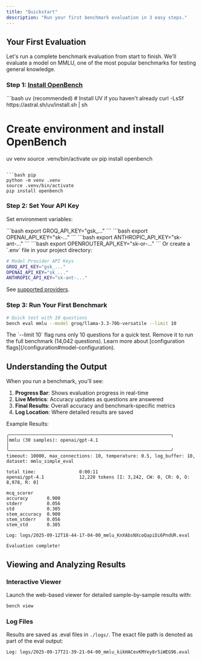 ```yaml
---
title: "Quickstart"
description: "Run your first benchmark evaluation in 3 easy steps."
---
```


## Your First Evaluation

Let's run a complete benchmark evaluation from start to finish. We'll evaluate a model on MMLU, one of the most popular benchmarks for testing general knowledge.

### Step 1: [Install OpenBench](/installation)

<CodeGroup>
```bash uv (recommended)
# Install UV if you haven't already
curl -LsSf https://astral.sh/uv/install.sh | sh

# Create environment and install OpenBench

uv venv
source .venv/bin/activate
uv pip install openbench

```

```bash pip
python -m venv .venv
source .venv/bin/activate
pip install openbench
```

</CodeGroup>

### Step 2: Set Your API Key

Set environment variables:

<Tabs>
  <Tab title="Groq">
    ```bash
    export GROQ_API_KEY="gsk_..."
    ```
  </Tab>
  <Tab title="OpenAI">
    ```bash
    export OPENAI_API_KEY="sk-..."
    ```
  </Tab>
  <Tab title="Anthropic">
    ```bash
    export ANTHROPIC_API_KEY="sk-ant-..."
    ```
  </Tab>
    <Tab title="OpenRouter">
    ```bash
    export OPENROUTER_API_KEY="sk-or-..."
    ```
  </Tab>
</Tabs>
Or create a `.env` file in your project directory:

```bash .env
# Model Provider API Keys
GROQ_API_KEY="gsk_..."
OPENAI_API_KEY="sk_..."
ANTHROPIC_API_KEY="sk-ant-..."
```  

See [supported providers](/configuration#model-providers).

### Step 3: Run Your First Benchmark

```bash
# Quick test with 10 questions
bench eval mmlu --model groq/llama-3.3-70b-versatile --limit 10
```

<Info>
The `--limit 10` flag runs only 10 questions for a quick test. Remove it to run the full benchmark (14,042 questions).
Learn more about [configuration flags](/configuration#model-configuration).
</Info>

## Understanding the Output

When you run a benchmark, you'll see:

1. **Progress Bar**: Shows evaluation progress in real-time
2. **Live Metrics**: Accuracy updates as questions are answered
3. **Final Results**: Overall accuracy and benchmark-specific metrics
4. **Log Location**: Where detailed results are saved

Example Results:

```
╭────────────────────────────────────────────────────────────╮
│mmlu (30 samples): openai/gpt-4.1                                                              │
╰────────────────────────────────────────────────────────────╯
timeout: 10000, max_connections: 10, temperature: 0.5, log_buffer: 10, dataset: mmlu_simple_eval                             
                                                                                                                             
total time:                0:00:11                                                                                           
openai/gpt-4.1             12,220 tokens [I: 3,242, CW: 0, CR: 0, O: 8,978, R: 0]                                            
                                                                                                                             
mcq_scorer                                                                                                                   
accuracy       0.900                                                                                                         
stderr         0.056                                                                                                         
std            0.305                                                                                                         
stem_accuracy  0.900                                                                                                         
stem_stderr    0.056                                                                                                         
stem_std       0.305                                                                                                         
                                                                                                                             
Log: logs/2025-09-12T18-44-17-04-00_mmlu_KnXAbsNXcoQapiDi6PndUR.eval                                                         
                                                                                                                             
Evaluation complete!
```

## Viewing and Analyzing Results

### Interactive Viewer

Launch the web-based viewer for detailed sample-by-sample results with:

```bash
bench view
```

### Log Files

Results are saved as .eval files in `./logs/`. The exact file path is denoted as part of the eval output:

```
Log: logs/2025-09-17T21-39-21-04-00_mmlu_kikHACevKMYey8r5iWEG96.eval  
```
